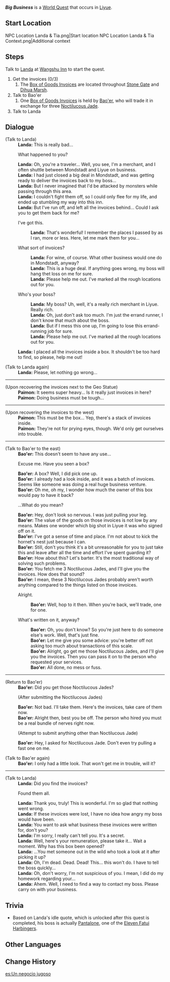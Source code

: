 {{Quest Infobox
|id            = 21024
|image         = World Quest Big Business.png
|type          = World
|region        = Liyue
|area          = Bishui Plain
|subarea       = Wangshu Inn
|startLocation = [[Wangshu Inn]], [[Liyue]]
|exp           = 250
|mora          = 30,000
|primogems     = 30
|rep           = Liyue
|repAmt        = 20
|repOrder      = 174
|other         = {{Card|Hero's Wit|3}}
|characters    = Bao'er; Landa; Paimon; Traveler
}}
'''''Big Business''''' is a [[World Quest]] that occurs in [[Liyue]].

==Start Location==
<gallery>
NPC Location Landa & Tia.png|Start location
NPC Location Landa & Tia Context.png|Additional context
</gallery>

==Steps==
Talk to [[Landa]] at [[Wangshu Inn]] to start the quest.
# Get the invoices (0/3)
##The [[Box of Goods Invoices]] are located throughout [[Stone Gate]] and [[Dihua Marsh]].
# Talk to Bao'er
## One [[Box of Goods Invoices]] is held by [[Bao'er]], who will trade it in exchange for three [[Noctilucous Jade]].
# Talk to Landa

==Dialogue==
{{Quest Description|Having lost the invoices to a large business venture, [[Landa]] is currently beside himself with anxiety...}}
{{Dialogue start}}
;(Talk to Landa)
:'''Landa:''' This is really bad...
:{{DIcon}} What happened to you?
:'''Landa:''' Oh, you're a traveler... Well, you see, I'm a merchant, and I often shuttle between Mondstadt and Liyue on business.
:'''Landa:''' I had just closed a big deal in Mondstadt, and was getting ready to deliver the invoices back to my boss...
:'''Landa:''' But I never imagined that I'd be attacked by monsters while passing through this area.
:'''Landa:''' I couldn't fight them off, so I could only flee for my life, and ended up stumbling my way into this inn.
:'''Landa:''' But I've run off, and left all the invoices behind... Could I ask you to get them back for me?
:{{DIcon}} I've got this.
::'''Landa:''' That's wonderful! I remember the places I passed by as I ran, more or less. Here, let me mark them for you...
:{{DIcon}} What sort of invoices?
::'''Landa:''' For wine, of course. What other business would one do in Mondstadt, anyway?
::'''Landa:''' This is a huge deal. If anything goes wrong, my boss will hang thet loss on me for sure.
::'''Landa:''' Please help me out. I've marked all the rough locations out for you.
:{{DIcon}} Who's your boss?
::'''Landa:''' My boss? Uh, well, it's a really rich merchant in Liyue. Really rich.
::'''Landa:''' Oh, just don't ask too much. I'm just the errand runner, I don't know that much about the boss.
::'''Landa:''' But if I mess this one up, I'm going to lose this errand-running job for sure.
::'''Landa:''' Please help me out. I've marked all the rough locations out for you.
:'''Landa:''' I placed all the invoices inside a box. It shouldn't be too hard to find, so please, help me out!

;(Talk to Landa again)
:'''Landa:''' Please, let nothing go wrong...
----
;(Upon recovering the invoices next to the Geo Statue)
:'''Paimon:''' It seems super heavy... Is it really just invoices in here?
:'''Paimon:''' Doing business must be tough...
----
;(Upon recovering the invoices to the west)
:'''Paimon:''' This must be the box... Yep, there's a stack of invoices inside.
:'''Paimon:''' They're not for prying eyes, though. We'd only get ourselves into trouble.
----
;(Talk to Bao'er to the east)
:'''Bao'er:''' This doesn't seem to have any use...
:{{DIcon}} Excuse me. Have you seen a box?
:'''Bao'er:''' A box? Well, I did pick one up.
:'''Bao'er:''' I already had a look inside, and it was a batch of invoices. Seems like someone was doing a real huge business venture.
:'''Bao'er:''' Oh me, oh my, I wonder how much the owner of this box would pay to have it back?
:{{DIcon}} ...What do you mean?
:'''Bao'er:''' Hey, don't look so nervous. I was just pulling your leg.
:'''Bao'er:''' The value of the goods on those invoices is not low by any means. Makes one wonder which big shot in Liyue it was who signed off on it.
:'''Bao'er:''' I've got a sense of time and place. I'm not about to kick the hornet's nest just because I can.
:'''Bao'er:''' Still, don't you think it's a bit unreasonable for you to just take this and leave after all the time and effort I've spent guarding it?
:'''Bao'er:''' How about this? Let's barter. It's the most traditional way of solving such problems.
:'''Bao'er:''' You fetch me 3 Noctilucous Jades, and I'll give you the invoices. How does that sound?
:'''Bao'er:''' I mean, these 3 Noctilucous Jades probably aren't worth anything compared to the things listed on those invoices.
:{{DIcon}} Alright.
::'''Bao'er:''' Well, hop to it then. When you're back, we'll trade, one for one.
:{{DIcon}} What's written on it, anyway?
::'''Bao'er:''' Oh, you don't know? So you're just here to do someone else's work. Well, that's just fine.
::'''Bao'er:''' Let me give you some advice: you're better off not asking too much about transactions of this scale.
::'''Bao'er:''' Alright, go get me those Noctilucous Jades, and I'll give you the invoices. Then you can pass it on to the person who requested your services.
::'''Bao'er:''' All done, no mess or fuss.
----
;(Return to Bao'er)
:'''Bao'er:''' Did you get those Noctilucous Jades?
:;(After submitting the Noctilucous Jades)
:'''Bao'er:''' Not bad. I'll take them. Here's the invoices, take care of them now.
:'''Bao'er:''' Alright then, best you be off. The person who hired you must be a real bundle of nerves right now.
:;(Attempt to submit anything other than Noctilucous Jade)
:'''Bao'er:''' Hey, I asked for Noctilucous Jade. Don't even try pulling a fast one on me.

;(Talk to Bao'er again)
:'''Bao'er:''' I only had a little look. That won't get me in trouble, will it?
----
;(Talk to Landa)
:'''Landa:''' Did you find the invoices?
:{{DIcon}} Found them all.
:'''Landa:''' Thank you, truly! This is wonderful. I'm so glad that nothing went wrong.
:'''Landa:''' If these invoices were lost, I have no idea how angry my boss would have been.
:'''Landa:''' You want to ask what business these invoices were written for, don't you?
:'''Landa:''' I'm sorry, I really can't tell you. It's a secret.
:'''Landa:''' Well, here's your remuneration, please take it... Wait a moment. Why has this box been opened?
:'''Landa:''' ...You met someone out in the wild who took a look at it after picking it up?
:'''Landa:''' Oh, I'm dead. Dead. Dead! This... this won't do. I have to tell the boss quickly...
:'''Landa:''' Oh, don't worry, I'm not suspicious of you. I mean, I did do my homework regarding your...
:'''Landa:''' Ahem. Well, I need to find a way to contact my boss. Please carry on with your business.
{{Dialogue end}}

==Trivia==
*Based on Landa's idle quote, which is unlocked after this quest is completed, his boss is actually [[Pantalone]], one of the [[Eleven Fatui Harbingers]].

==Other Languages==
{{Other Languages
|en      = Big Business
|zhs     = 大生意
|zhs_rm  = Dà Shēngyì
|zht     = 大生意
|zht_rm  = Dà Shēngyì
|zh_tl   = Big Business
|ja      = 大商売
|ja_rm   = Daishoubai{{Assumed}}
|ja_tl   = Big Business
|ko      = 큰 거래
|ko_rm   = Keun Georae
|ko_tl   = Big Business
|es      = Un negocio jugoso
|es_tl   = A Juicy Business
|fr      = Une bonne affaire
|fr_tl   = A Good Deal
|ru      = Крупная сделка
|ru_tl   = Big Business
|th      = การค้าใหญ่
|th_rm   = 
|th_tl   = 
|vi      = {{tt|Thương Vụ|商務}} Lớn
|vi_tl   = Big Business
|de      = Großes Geschäft
|de_tl   = Big Business
|id      = Bisnis Besar
|id_tl   = Big Business
|pt      = Grandes Negócios
|pt_tl   = Big Business
|tr      = Büyük İş
|tr_tl   = 
|it      = Grandi affari
|it_tl   = 
}}

==Change History==
{{Change History|1.0}}

[[es:Un negocio jugoso]]
